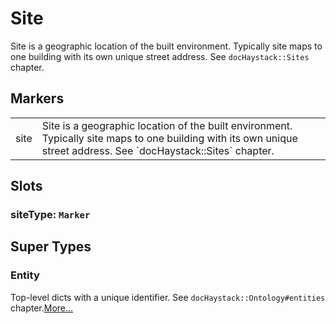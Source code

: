 # Site
Site is a geographic location of the built environment.
Typically site maps to one building with its own unique
street address.  See `docHaystack::Sites` chapter.
## Markers
<table>
<tbody>
<tr>
<td className='p-2 align-top'><span className='bg-sky-200 rounded-md px-3 py-1 text-sky-700 block font-semibold text-center text-sm'>site </span></td>
<td className='p-2 align-top'>Site is a geographic location of the built environment. Typically site maps to one building with its own unique street address.  See `docHaystack::Sites` chapter.</td>
</tr>
</tbody>
</table>

## Slots

### siteType: `Marker`


## Super Types
### Entity
Top-level dicts with a unique identifier.
See `docHaystack::Ontology#entities` chapter.[More...](./Entity)


